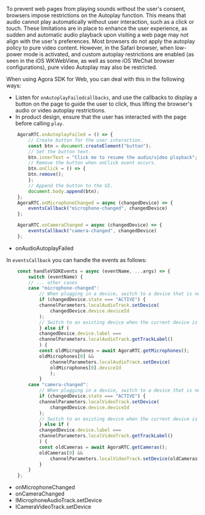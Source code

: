 <PlatformWrapper platform="web">

To prevent web pages from playing sounds without the user's consent, browsers impose restrictions on the Autoplay function. This means that audio cannot play automatically without user interaction, such as a click or touch. These limitations are in place to enhance the user experience, as sudden and automatic audio playback upon visiting a web page may not align with the user's preferences. Most browsers do not apply the autoplay policy to pure video content. However, in the Safari browser, when low-power mode is activated, and custom autoplay restrictions are enabled (as seen in the iOS WKWebView, as well as some iOS WeChat browser configurations), pure video Autoplay may also be restricted.

When using Agora SDK for Web, you can deal with this in the following ways:

- Listen for `onAutoplayFailedcallbacks`, and use the callbacks to display a button on the page to guide the user to click, thus lifting the browser's audio or video autoplay restrictions.
- In product design, ensure that the user has interacted with the page before calling `play`.

```javascript
    AgoraRTC.onAutoplayFailed = () => {
        // Create button for the user interaction.
        const btn = document.createElement("button");
        // Set the button text.
        btn.innerText = "Click me to resume the audio/video playback";
        // Remove the button when onClick event occurs.
        btn.onClick = () => {
        btn.remove();
        };
        // Append the button to the UI.
        document.body.append(btn);
    };
    AgoraRTC.onMicrophoneChanged = async (changedDevice) => {
        eventsCallback("microphone-changed", changedDevice)
    };

    AgoraRTC.onCameraChanged = async (changedDevice) => {
        eventsCallback("camera-changed", changedDevice)
    };
```
- <Link to="{{Global.API_REF_WEB_ROOT}}/interfaces/iagorartc.html#onaudioautoplayfailed">onAudioAutoplayFailed</Link>

In `eventsCallback` you can handle the events as follows:

```javascript
    const handleVSDKEvents = async (eventName, ...args) => {
        switch (eventName) {
        // ... other cases
        case "microphone-changed":
            // When plugging in a device, switch to a device that is newly plugged in.
            if (changedDevice.state === "ACTIVE") {
            channelParameters.localAudioTrack.setDevice(
                changedDevice.device.deviceId
            );
            // Switch to an existing device when the current device is unplugged.
            } else if (
            changedDevice.device.label ===
            channelParameters.localAudioTrack.getTrackLabel()
            ) {
            const oldMicrophones = await AgoraRTC.getMicrophones();
            oldMicrophones[0] &&
                channelParameters.localAudioTrack.setDevice(
                oldMicrophones[0].deviceId
                );
            }
        case "camera-changed":
            // When plugging in a device, switch to a device that is newly plugged in.
            if (changedDevice.state === "ACTIVE") {
            channelParameters.localVideoTrack.setDevice(
                changedDevice.device.deviceId
            );
            // Switch to an existing device when the current device is unplugged.
            } else if (
            changedDevice.device.label ===
            channelParameters.localVideoTrack.getTrackLabel()
            ) {
            const oldCameras = await AgoraRTC.getCameras();
            oldCameras[0] &&
                channelParameters.localVideoTrack.setDevice(oldCameras[0].deviceId);
            }
        }
    };
```
- <Link to="{{Global.API_REF_WEB_ROOT}}/interfaces/iagorartc.html#onmicrophonechanged">onMicrophoneChanged</Link>
- <Link to="{{Global.API_REF_WEB_ROOT}}/interfaces/iagorartc.html#oncamerachanged">onCameraChanged</Link>
- <Link to="{{Global.API_REF_WEB_ROOT}}/interfaces/imicrophoneaudiotrack.html#setdevice">IMicrophoneAudioTrack.setDevice</Link>
- <Link to="{{Global.API_REF_WEB_ROOT}}/interfaces/icameravideotrack.html#setdevice">ICameraVideoTrack.setDevice</Link>

</PlatformWrapper>
